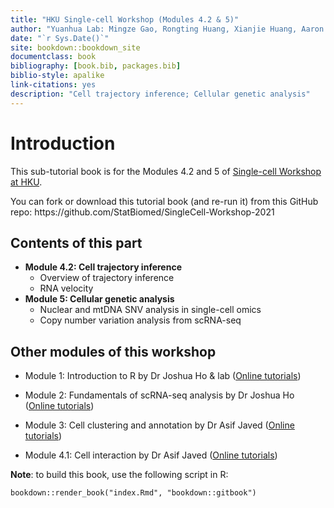 ```yaml
--- 
title: "HKU Single-cell Workshop (Modules 4.2 & 5)"
author: "Yuanhua Lab: Mingze Gao, Rongting Huang, Xianjie Huang, Aaron Kwok, Zhuoxuan Li, Chen Qiao, Yuanhua Huang contact: yuanhua@hku.hk"
date: "`r Sys.Date()`"
site: bookdown::bookdown_site
documentclass: book
bibliography: [book.bib, packages.bib]
biblio-style: apalike
link-citations: yes
description: "Cell trajectory inference; Cellular genetic analysis"
---
```


# Introduction

This sub-tutorial book is for the Modules 4.2 and 5 of [Single-cell Workshop at HKU](https://statbiomed.github.io/HKU-single-cell-workshop/).

You can fork or download this tutorial book (and re-run it) from this GitHub repo: https://github.com/StatBiomed/SingleCell-Workshop-2021


## Contents of this part

- **Module 4.2: Cell trajectory inference**
  - Overview of trajectory inference
  - RNA velocity

- **Module 5: Cellular genetic analysis**
  - Nuclear and mtDNA SNV analysis in single-cell omics
  - Copy number variation analysis from scRNA-seq


## Other modules of this workshop
- Module 1: Introduction to R by Dr Joshua Ho & lab 
([Online tutorials](https://holab-hku.github.io/Fundamental-scRNA/))

- Module 2: Fundamentals of scRNA-seq analysis by Dr Joshua Ho 
([Online tutorials](https://holab-hku.github.io/Fundamental-scRNA/))

  
- Module 3: Cell clustering and annotation by Dr Asif Javed 
([Online tutorials](https://github.com/pkuerten/single_cell_clustering_annotation.github.io/blob/main/index.md))

- Module 4.1: Cell interaction by Dr Asif Javed 
([Online tutorials](https://github.com/pkuerten/single_cell_clustering_annotation.github.io/blob/main/index.md))


**Note**: to build this book, use the following script in R:
```
bookdown::render_book("index.Rmd", "bookdown::gitbook")
```
